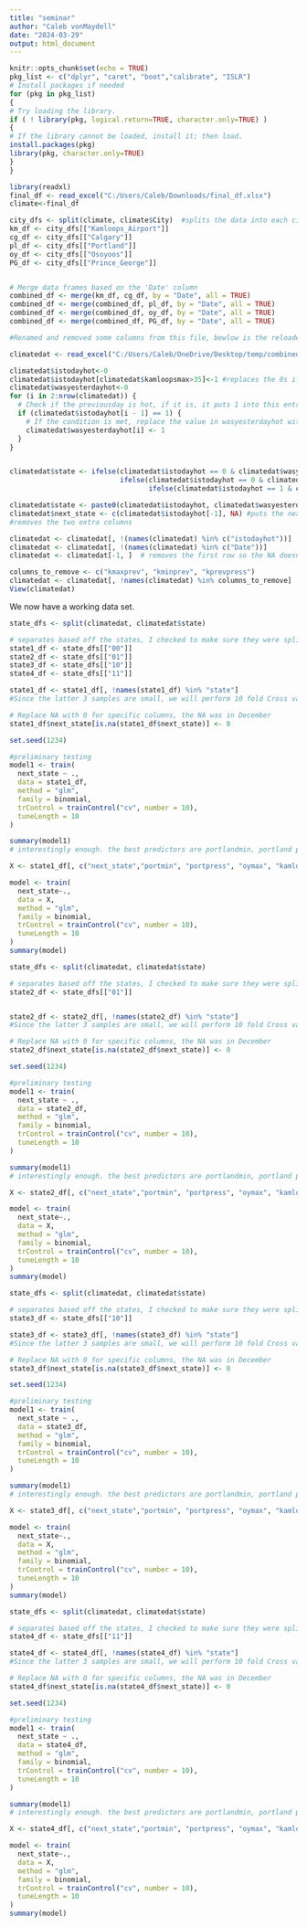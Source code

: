 ---
title: "seminar"
author: "Caleb vonMaydell"
date: "2024-03-29"
output: html_document
---

```{r setup, include=FALSE}
knitr::opts_chunk$set(echo = TRUE)
pkg_list <- c("dplyr", "caret", "boot","calibrate", "ISLR")
# Install packages if needed
for (pkg in pkg_list)
{
# Try loading the library.
if ( ! library(pkg, logical.return=TRUE, character.only=TRUE) )
{
# If the library cannot be loaded, install it; then load.
install.packages(pkg)
library(pkg, character.only=TRUE)
}
}

```

```{r mains, warning = FALSE}
library(readxl)
final_df <- read_excel("C:/Users/Caleb/Downloads/final_df.xlsx")
climate<-final_df

city_dfs <- split(climate, climate$City)  #splits the data into each city
km_df <- city_dfs[["Kamloops_Airport"]]
cg_df <- city_dfs[["Calgary"]]
pl_df <- city_dfs[["Portland"]]
oy_df <- city_dfs[["Osoyoos"]]
PG_df <- city_dfs[["Prince_George"]]


# Merge data frames based on the 'Date' column
combined_df <- merge(km_df, cg_df, by = "Date", all = TRUE)
combined_df <- merge(combined_df, pl_df, by = "Date", all = TRUE)
combined_df <- merge(combined_df, oy_df, by = "Date", all = TRUE)
combined_df <- merge(combined_df, PG_df, by = "Date", all = TRUE)

#Renamed and removed some columns from this file, bewlow is the reloaded version

climatedat <- read_excel("C:/Users/Caleb/OneDrive/Desktop/temp/combinedclimate_fix.xlsx")

climatedat$istodayhot<-0
climatedat$istodayhot[climatedat$kamloopsmax>35]<-1 #replaces the 0s if it is indeed hot
climatedat$wasyesterdayhot<-0
for (i in 2:nrow(climatedat)) {
  # Check if the previousday is hot, if it is, it puts 1 into this entry
  if (climatedat$istodayhot[i - 1] == 1) {
    # If the condition is met, replace the value in wasyesterdayhot with 0
    climatedat$wasyesterdayhot[i] <- 1
  }
}


climatedat$state <- ifelse(climatedat$istodayhot == 0 & climatedat$wasyesterdayhot == 0, '00',
                           ifelse(climatedat$istodayhot == 0 & climatedat$wasyesterdayhot == 1, '10',
                                  ifelse(climatedat$istodayhot == 1 & climatedat$wasyesterdayhot == 0, '01', '11')))

climatedat$state <- paste0(climatedat$istodayhot, climatedat$wasyesterdayhot)
climatedat$next_state <- c(climatedat$istodayhot[-1], NA) #puts the next state into current row
#removes the two extra columns

climatedat <- climatedat[, !(names(climatedat) %in% c("istodayhot"))]
climatedat <- climatedat[, !(names(climatedat) %in% c("Date"))]
climatedat <- climatedat[-1, ]  # removes the first row so the NA doesnt cause issues

columns_to_remove <- c("kmaxprev", "kminprev", "kprevpress")
climatedat <- climatedat[, !names(climatedat) %in% columns_to_remove]
View(climatedat)
```
We now have a working data set.  
```{r predict1, warning = FALSE}
state_dfs <- split(climatedat, climatedat$state)

# separates based off the states, I checked to make sure they were split correctly
state1_df <- state_dfs[["00"]]
state2_df <- state_dfs[["01"]]
state3_df <- state_dfs[["10"]]
state4_df <- state_dfs[["11"]]

state1_df <- state1_df[, !names(state1_df) %in% "state"]
#Since the latter 3 samples are small, we will perform 10 fold Cross validation to get the best model.  

# Replace NA with 0 for specific columns, the NA was in December 
state1_df$next_state[is.na(state1_df$next_state)] <- 0 

set.seed(1234)

#preliminary testing
model1 <- train(
  next_state ~ ., 
  data = state1_df, 
  method = "glm",
  family = binomial,
  trControl = trainControl("cv", number = 10),
  tuneLength = 10
)

summary(model1)
# interestingly enough. the best predictors are portlandmin, portland pressure, osoyoos max, pg max, and kamloops max.  WE will develop our actual model off these.  This is interesting because it agrees with the idea that kamloops weather systems come from the south and west

X <- state1_df[, c("next_state","portmin", "portpress", "oymax", "kamloopsmax")]

model <- train(
  next_state~., 
  data = X, 
  method = "glm",
  family = binomial,
  trControl = trainControl("cv", number = 10),
  tuneLength = 10
)
summary(model)


```

```{r predict2, warning = FALSE}
state_dfs <- split(climatedat, climatedat$state)

# separates based off the states, I checked to make sure they were split correctly
state2_df <- state_dfs[["01"]]


state2_df <- state2_df[, !names(state2_df) %in% "state"]
#Since the latter 3 samples are small, we will perform 10 fold Cross validation to get the best model.  

# Replace NA with 0 for specific columns, the NA was in December 
state2_df$next_state[is.na(state2_df$next_state)] <- 0 

set.seed(1234)

#preliminary testing
model1 <- train(
  next_state ~ ., 
  data = state2_df, 
  method = "glm",
  family = binomial,
  trControl = trainControl("cv", number = 10),
  tuneLength = 10
)

summary(model1)
# interestingly enough. the best predictors are portlandmin, portland pressure, osoyoos max, pg max, and kamloops max.  WE will develop our actual model off these.  This is interesting because it agrees with the idea that kamloops weather systems come from the south and west

X <- state2_df[, c("next_state","portmin", "portpress", "oymax", "kamloopsmax")]

model <- train(
  next_state~., 
  data = X, 
  method = "glm",
  family = binomial,
  trControl = trainControl("cv", number = 10),
  tuneLength = 10
)
summary(model)


```


```{r part3}
state_dfs <- split(climatedat, climatedat$state)

# separates based off the states, I checked to make sure they were split correctly
state3_df <- state_dfs[["10"]]

state3_df <- state3_df[, !names(state3_df) %in% "state"]
#Since the latter 3 samples are small, we will perform 10 fold Cross validation to get the best model.  

# Replace NA with 0 for specific columns, the NA was in December 
state3_df$next_state[is.na(state3_df$next_state)] <- 0 

set.seed(1234)

#preliminary testing
model1 <- train(
  next_state ~ ., 
  data = state3_df, 
  method = "glm",
  family = binomial,
  trControl = trainControl("cv", number = 10),
  tuneLength = 10
)

summary(model1)
# interestingly enough. the best predictors are portlandmin, portland pressure, osoyoos max, pg max, and kamloops max.  WE will develop our actual model off these.  This is interesting because it agrees with the idea that kamloops weather systems come from the south and west

X <- state3_df[, c("next_state","portmin", "portpress", "oymax", "kamloopsmax")]

model <- train(
  next_state~., 
  data = X, 
  method = "glm",
  family = binomial,
  trControl = trainControl("cv", number = 10),
  tuneLength = 10
)
summary(model)

```

```{r part4, warning=FALSE}
state_dfs <- split(climatedat, climatedat$state)

# separates based off the states, I checked to make sure they were split correctly
state4_df <- state_dfs[["11"]]

state4_df <- state4_df[, !names(state4_df) %in% "state"]
#Since the latter 3 samples are small, we will perform 10 fold Cross validation to get the best model.  

# Replace NA with 0 for specific columns, the NA was in December 
state4_df$next_state[is.na(state4_df$next_state)] <- 0 

set.seed(1234)

#preliminary testing
model1 <- train(
  next_state ~ ., 
  data = state4_df, 
  method = "glm",
  family = binomial,
  trControl = trainControl("cv", number = 10),
  tuneLength = 10
)

summary(model1)
# interestingly enough. the best predictors are portlandmin, portland pressure, osoyoos max, pg max, and kamloops max.  WE will develop our actual model off these.  This is interesting because it agrees with the idea that kamloops weather systems come from the south and west

X <- state4_df[, c("next_state","portmin", "portpress", "oymax", "kamloopsmax")]

model <- train(
  next_state~., 
  data = X, 
  method = "glm",
  family = binomial,
  trControl = trainControl("cv", number = 10),
  tuneLength = 10
)
summary(model)
```
